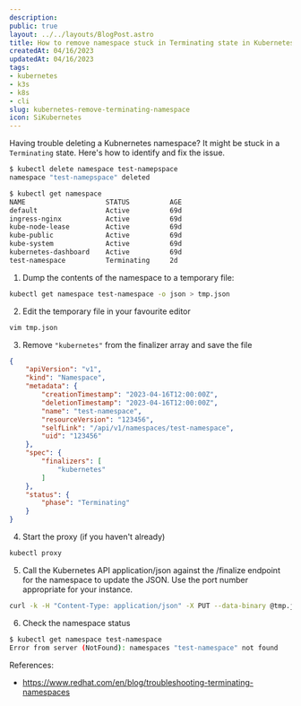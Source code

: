 ```yaml
---
description:
public: true
layout: ../../layouts/BlogPost.astro
title: How to remove namespace stuck in Terminating state in Kubernetes
createdAt: 04/16/2023
updatedAt: 04/16/2023
tags:
- kubernetes
- k3s
- k8s
- cli
slug: kubernetes-remove-terminating-namespace
icon: SiKubernetes
---
```


Having trouble deleting a Kubnernetes namespace? It might be stuck in a `Terminating` state. Here's how to identify and fix the issue.

```bash
$ kubectl delete namespace test-namepspace
namespace "test-namepspace" deleted

$ kubectl get namespace
NAME                    STATUS          AGE
default                 Active          69d
ingress-nginx           Active          69d
kube-node-lease         Active          69d
kube-public             Active          69d
kube-system             Active          69d
kubernetes-dashboard    Active          69d
test-namespace          Terminating     2d
```

1. Dump the contents of the namespace to a temporary file:

```bash
kubectl get namespace test-namespace -o json > tmp.json
```

2. Edit the temporary file in your favourite editor

```bash
vim tmp.json
```

3. Remove `"kubernetes"` from the finalizer array and save the file

```json frame="code" title="tmp.json" del={14} showLineNumbers
{
    "apiVersion": "v1",
    "kind": "Namespace",
    "metadata": {
        "creationTimestamp": "2023-04-16T12:00:00Z",
        "deletionTimestamp": "2023-04-16T12:00:00Z",
        "name": "test-namespace",
        "resourceVersion": "123456",
        "selfLink": "/api/v1/namespaces/test-namespace",
        "uid": "123456"
    },
    "spec": {
        "finalizers": [
            "kubernetes"
        ]
    },
    "status": {
        "phase": "Terminating"
    }
}
```

4. Start the proxy (if you haven't already)

```bash
kubectl proxy
```

5. Call the Kubernetes API application/json against the /finalize endpoint for the namespace to update the JSON. Use the port number appropriate for your instance.

```bash
curl -k -H "Content-Type: application/json" -X PUT --data-binary @tmp.json http://localhost:8001/api/v1/namespaces/test-namespace/finalize
```

6. Check the namespace status

```bash
$ kubectl get namespace test-namespace
Error from server (NotFound): namespaces "test-namespace" not found
```

References:
- https://www.redhat.com/en/blog/troubleshooting-terminating-namespaces
